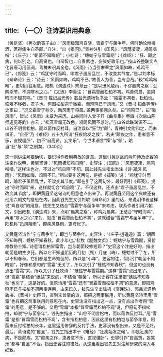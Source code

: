 ```yaml
---
---
---
```

title: （一〇）注诗要识用典意
---




（黄庭坚）《再次韵寄子由》：“风雨极知鸡自晓，雪霜宁与菌争年。何时确论倾樽酒，医得儒生自圣颠。”自注：“出《素问》。”青神注引《国风》：“风雨凄凄，鸡鸣喈喈”；《庄子》：“朝菌不知晦朔”；小杜诗：“蟪蛄宁与雪霜期”；《难经》：“狂、颠之病，何以别之。自高贤也，自辩智也，自贵倨也，妄笑好歌乐也。”按山谷整联实点化晋唐习用俪词，青神未识其全也。《风雨》诗当引末章之“风雨如晦，鸡鸣不已”，《郑笺》云：“鸡犹守时而鸣，喻君子虽居乱世，不改变其节度。”是以刘孝标《辩命论》云：“诗云：‘风雨如晦，鸡鸣不已。’故善人为善，岂有息哉。”较“鸡鸣喈喈”，更切山谷用意。陆机《演连珠》末章云：“是以迅风陵雨，不谬晨禽之察；劲阴杀节，不凋寒木之心。”《文选》李善注；“冒霜雪而松柏不凋。鸡善伺晨，虽阴晦而不辍其鸣。”《晋书·载记吕光传》载吕光遗杨轨书云：“陵霜不凋者，松柏也。临难不移者，君子也。何图松柏凋于微霜，而鸡鸣已于风雨。”又《晋书·桓彝等传》史臣曰：“况交霜雪于杪岁，晦风雨于将晨。’盖两事相俪久矣。曰“鸡鸣已”，曰“晦风雨”，皆以《风雨》末章为来历。山谷同时人曾子开《曲阜集》卷四《次后山陈师道见寄韵》亦云；“松茂雪霜无改色，鸡鸣风雨不愆时。”与山谷此联渊源不二。山谷不明言松柏，而以菌作反衬耳。自注误以“狂”为“颠”，青神引文附和之，而未纠正。“自圣”乃《难经》五十九所谓“狂疾始发之候”，若夫“颠疾之作，患者意不乐，直视僵卧”，初不“自高贤，妄笑乐”。今世术语言“躁”与“郁”，略当“狂”与“颠”之别矣。（340页）

这一则讲注解要确切，要识得作者用典故的含意。这里引黄庭坚的两句诗及史容的注来作说明。黄庭坚诗：“风雨极知鸡自晓”，史容注：《国风》：“风雨凄凄，鸡鸣喈喈。”这样注也对，不过对“鸡自晓”不切。因此钱先生指出当注《诗·郑风·风雨》：“风雨如晦，鸡鸣不已。”所以要引这两句，是据《郑笺》说：“鸡犹守时而鸣，喻君子虽居乱世，不改变其节度。”即在引了这两句外，最好再引《郑笺》，提出“守时而鸣”来，这样就切合“鸡自晓”了。不仅这样，还点出“君子虽居乱世，不改变其节度”，即把黄庭坚这句诗的用意也点出来了。再说黄庭坚用这个典故还有他用六朝文的意思在内，因此钱先生又引刘峻《辩命论》里的话，来说明作者这样说“鸡自晓”的用意。钱先生又结合“雪霜宁与菌争年”来考虑，联系作者引用六朝文，引出陆机《演连珠》来，点明“晨禽之察”，称鸡为晨禽，正结合“守时而鸣”。再用“寒木之心”来对，就指“冒霜雪而松柏不凋”，这就结合“雪霜宁与菌争年”了。陆机称“迅风陵雨”，即疾风暴雨，更夸张了。

又黄庭坚诗作“宁与菌争年”，即岂与菌争年。史容注：“《庄子·逍遥遊》篇：‘朝菌不知晦朔，蟪蛄不知春秋，此小年也。’杜牧《题魏文贞》：‘蟪蛄宁与雪霜期，贤哲难教俗士知。’诗意谓松柏冒霜雪，岂与朝菌较修短耶？”史容这个注是好的，指出朝菌是朝生夕死，所以它不知道阴历的月初（朔）月底（晦）。蟪蛄过不了冬，所以不知春秋。它们都是生命短促的，所以是“小年”。史容的注，倘只引“朝菌不知晦朔”，好像和原句的“雪霜”无关了，所以又引了“蟪蛄不知春秋”，但这句也没有点出“雪霜”来，所以又引了杜牧诗：“蟪蛄宁与雪霜期。”这样“雪霜”点出来了。但“雪霜”是结合“蟪蛄”来说的，不结合“朝菌”，所以史容在注里把“蟪蛄不知春秋”也引了，这是好的。但原诗用“雪霜”还有“冒霜雪而松柏不凋”的意思，即把鸡鸣不已与松柏不凋两事连用，由来已久，钱先生举出陆机《演连珠》、郭吕光遗杨轨书、《晋书》史臣日，直到宋曾肇的诗，都把这两事联用，所以黄庭坚诗里用“雪霜”也有把这两事联用的意思在内。史容注没有指出这一点，没有点出作者用“雪霜”的用意，是不够的。又用“雪霜”本指“冒雪霜而松柏不凋”说，但原句不指松柏，却说“宁与菌争年”，钱先生指出：“山谷不明言松柏，而以菌作反衬耳。”用“雪霜”是指“冒霜雪而松柏不凋”，含有指松柏意，因此这里有松柏岂与菌争年意，用菌来反衬松柏的长年，这里运用修辞的反衬手法，史容没有指出来，又是不足处。最后，黄诗说的“自圣”，钱先生指出本于《难经》“狂疾始发之候”。即是狂疾的病，不是颠疾。又“颠疾之作，患者意不乐，直视僵卧”，史容引作“自高贤，妄笑乐”都与“自圣”不合。指出史容注的错处。从这里看出钱先生对注解研究的深入与细致。